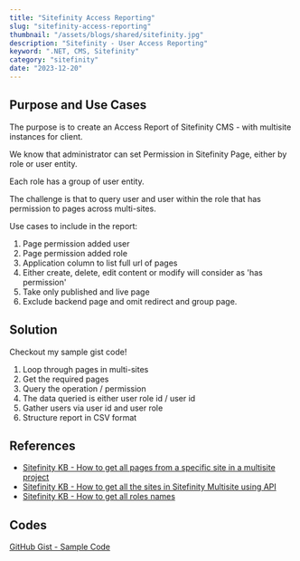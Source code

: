 ```yaml
---
title: "Sitefinity Access Reporting"
slug: "sitefinity-access-reporting"
thumbnail: "/assets/blogs/shared/sitefinity.jpg"
description: "Sitefinity - User Access Reporting"
keyword: ".NET, CMS, Sitefinity"
category: "sitefinity"
date: "2023-12-20"
---
```


## Purpose and Use Cases

The purpose is to create an Access Report of Sitefinity CMS - with multisite instances for client.

We know that administrator can set Permission in Sitefinity Page, either by role or user entity.

Each role has a group of user entity.

The challenge is that to query user and user within the role that has permission to pages across multi-sites.

Use cases to include in the report:

1. Page permission added user
2. Page permission added role
3. Application column to list full url of pages
4. Either create, delete, edit content or modify will consider as 'has permission'
5. Take only published and live page
6. Exclude backend page and omit redirect and group page.

## Solution

Checkout my sample gist code!

1. Loop through pages in multi-sites
2. Get the required pages
3. Query the operation / permission
4. The data queried is either user role id / user id
5. Gather users via user id and user role
6. Structure report in CSV format


## References
- [Sitefinity KB - How to get all pages from a specific site in a multisite project](https://community.progress.com/s/article/How-to-get-all-the-pages-from-a-specific-site-in-a-multisite-project)
- [Sitefinity KB - How to get all the sites in Sitefinity Multisite using API](https://community.progress.com/s/article/How-to-get-all-the-Pages-from-all-the-sites-in-Sitefinity-Multisite-using-API)
- [Sitefinity KB - How to get all roles names](https://community.progress.com/s/article/how-to-get-all-roles-names)

## Codes
[GitHub Gist - Sample Code](https://gist.github.com/hawjeh/43bde97628ee93a9ef68889323ff8f60)